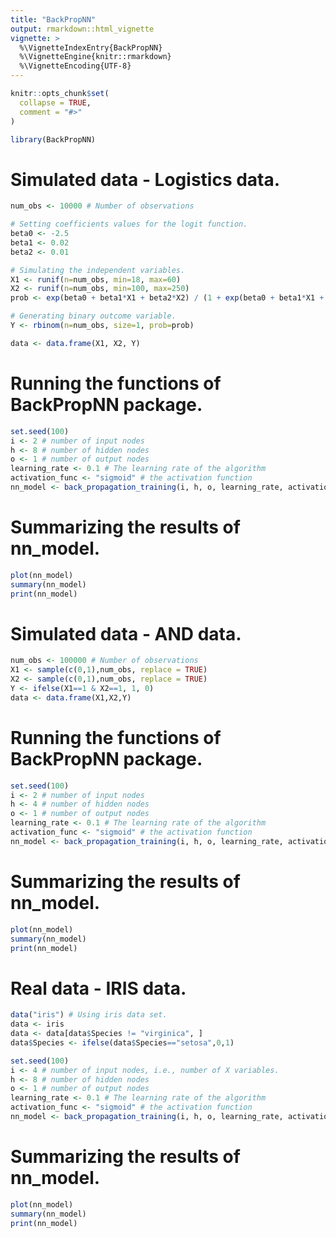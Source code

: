 ```yaml
---
title: "BackPropNN"
output: rmarkdown::html_vignette
vignette: >
  %\VignetteIndexEntry{BackPropNN}
  %\VignetteEngine{knitr::rmarkdown}
  %\VignetteEncoding{UTF-8}
---
```


```r
knitr::opts_chunk$set(
  collapse = TRUE,
  comment = "#>"
)
```

```r
library(BackPropNN)
```

# Simulated data - Logistics data.

```r
num_obs <- 10000 # Number of observations

# Setting coefficients values for the logit function.
beta0 <- -2.5
beta1 <- 0.02
beta2 <- 0.01

# Simulating the independent variables.
X1 <- runif(n=num_obs, min=18, max=60)
X2 <- runif(n=num_obs, min=100, max=250)
prob <- exp(beta0 + beta1*X1 + beta2*X2) / (1 + exp(beta0 + beta1*X1 + beta2*X2))

# Generating binary outcome variable.
Y <- rbinom(n=num_obs, size=1, prob=prob)

data <- data.frame(X1, X2, Y)
```

# Running the functions of BackPropNN package.

```r
set.seed(100)
i <- 2 # number of input nodes
h <- 8 # number of hidden nodes
o <- 1 # number of output nodes
learning_rate <- 0.1 # The learning rate of the algorithm
activation_func <- "sigmoid" # the activation function
nn_model <- back_propagation_training(i, h, o, learning_rate, activation_func, data)
```

# Summarizing the results of nn_model.

```r
plot(nn_model)
summary(nn_model)
print(nn_model)
```

# Simulated data - AND data.

```r
num_obs <- 100000 # Number of observations
X1 <- sample(c(0,1),num_obs, replace = TRUE)
X2 <- sample(c(0,1),num_obs, replace = TRUE)
Y <- ifelse(X1==1 & X2==1, 1, 0)
data <- data.frame(X1,X2,Y)
```

# Running the functions of BackPropNN package.

```r
set.seed(100)
i <- 2 # number of input nodes
h <- 4 # number of hidden nodes
o <- 1 # number of output nodes
learning_rate <- 0.1 # The learning rate of the algorithm
activation_func <- "sigmoid" # the activation function
nn_model <- back_propagation_training(i, h, o, learning_rate, activation_func, data)
```

# Summarizing the results of nn_model.

```r
plot(nn_model)
summary(nn_model)
print(nn_model)
```

# Real data - IRIS data.

```r
data("iris") # Using iris data set.
data <- iris
data <- data[data$Species != "virginica", ] 
data$Species <- ifelse(data$Species=="setosa",0,1)
```

```r
set.seed(100)
i <- 4 # number of input nodes, i.e., number of X variables.
h <- 8 # number of hidden nodes
o <- 1 # number of output nodes
learning_rate <- 0.1 # The learning rate of the algorithm
activation_func <- "sigmoid" # the activation function
nn_model <- back_propagation_training(i, h, o, learning_rate, activation_func, data)
```

# Summarizing the results of nn_model.

```r
plot(nn_model)
summary(nn_model)
print(nn_model)
```


